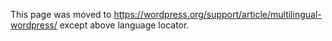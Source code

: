 {{Languages|
{{en|Multilingual_WordPress}}
{{fr|Site multilingue avec WordPress}}
{{ja|WordPress で多言語サイトを作成する}}
{{ko|Multilingual_WordPress}}
{{zh-tw|Multilingual_WordPress}}
{{zh-cn|多语言的 WordPress 站点}}
}}

This page was moved to https://wordpress.org/support/article/multilingual-wordpress/ except above language locator.
<!--
WordPress does not support a bilingual or multilingual blog out-of-the-box. There are however Plugins developed by the WordPress community which will allow you to create a multilingual blog easily. 

Creating a multilingual blog is basically installing WordPress in more than one language and letting the Plugin switch between them. This includes installing .mo languages files which most Plugins will require you to do manually. See [[Installing WordPress in Your Language]] for details. 
 
The free [https://wordpress.org/plugins/wpglobus/ WPGlobus],
[https://wordpress.org/plugins/polylang/ Polylang], [https://wordpress.org/plugins/translatepress-multilingual/ TranslatePress], [https://wordpress.org/plugins/qtranslate-x/ qTranslate-X], [https://github.com/qtranslate/qtranslate-xt qTranslate-XT], [https://wordpress.org/plugins/xili-language/ xili-language] or [http://wordpress.org/plugins/sublanguage/ Sublanguage] plugins are installable on standalone WordPress sites. For multisite WordPress (one website per language), you can try [https://wordpress.org/plugins/multisite-language-switcher/ Multisite Language Switcher] or [https://wordpress.org/plugins/multilingual-press/ Multilingual Press] or purchase [http://wpml.org WPML].

== Different types of multilingual plugins ==

There are a few basic types of multilingual Plugins:
# Manage multilingual posts in one post per language (e.g. [http://wpml.org/ WPML] - paid, [https://wordpress.org/plugins/xili-language/ xili-language],  [https://wordpress.org/plugins/polylang/ Polylang], [https://wordpress.org/plugins/bogo/ Bogo] or [http://wordpress.org/plugins/sublanguage/ Sublanguage]). Translations are then linked together, indicating that one page is the translation of another.
# Store all languages alternatives for each post in the same post (e.g. [https://wordpress.org/plugins/qtranslate-x/ qTranslate-X], [https://github.com/qtranslate/qtranslate-xt qTranslate-XT], [https://wordpress.org/plugins/wpglobus/ WPGlobus]).
# Manage translations on the generated page instead of using a post context (e.g. [https://wordpress.org/plugins/transposh-translation-filter-for-wordpress Transposh], [https://wordpress.org/plugins/global-translator/ Global Translator] and [https://wordpress.org/plugins/translatepress-multilingual/ TranslatePress]).
# Plugins like [https://wordpress.org/plugins/multisite-language-switcher/ Multisite Language Switcher] and [https://wordpress.org/plugins/multilingual-press/ Multilingual Press] link together separate WordPress network (multisite) installations for each language by pinging back and forth.


=== One language per post ===

Multilingual plugins that assign a single language per post will let the user select the post's language and add translations as new posts (same for pages, tag and categories).

Then, different versions of the same content are linked together to form translation groups. This grouping allows users to switch the display language.

<u>Pros:</u>
# The database contents for posts remain unmodified (easy install and uninstall).
# Everything gets translated by default. If a post includes custom fields, they're attached to that post, so they are already associated with the language.
# Some plugins use - for theme's displayed terms - the language files (.mo) delivered with localizable themes. In WordPress, localization is based in [http://codex.wordpress.org/Translating_WordPress#Localization_Technology GNU gettext] technology. So when a single post is in French, plugin switch all the terms of the theme in the same language (here french). The files can be completed with the specific terms of the site (categories titles, widget, links...). No need to re-translate all, just add specific terms and translations in target languages.
# Other plugins that analyze contents (like related posts) keep working correctly.

<u>Cons:</u>
# More complex architecture. The plugin needs to hook to many WordPress functions and filter them so that only contents matching the language is returned.
# Additional tables are required by some plugins - normally, to hold the translation grouping. Newer plugins likely use a custom taxonomy or post meta fields instead.
# May cause excessive database growth and slow performance as a result. A WooCommerce-based site having 100,000 products will have 500,000 records after translating to 5 languages. All product metas (could be tens of those per product, and also transients will be duplicated, too, so the database might become huge).

=== All languages in a single post ===

Multilingual plugins that hold all the language contents in the same post use language meta tags to distinguish between contents in different languages. When the post is displayed, it's first processed and only the active language content remains.

<u>Pros:</u>
# Side by side editing is easily implemented.
# Fewer things to break. There are no additional tables and much fewer things to modify in WordPress.
# The search will find the same post, regardless of which language you used for the keyword.
# Number of records in the database stays the same.

<u>Cons:</u>
# Uninstall can be complicated, as the database needs to be cleaned from multilingual contents.
# Post permalinks may not be translatable.

=== Manage translations on the generated page ===

Multilingual plugins that use the content pages generated by WordPress and perform translation on those pages. When any page is displayed on WordPress the plugin (either offline or online) attempts to create a translated version of the page using machine translation. Later on, that translation can be manually changed or modified.

<u>Pros:</u>
# Installation is simple and translation for any content on the page is provided.
# Editing the translation can be done with ease.

<u>Cons:</u>
# Automatic translation is not good enough and pages on the site might be badly translated.
# There's a strong coupling between content and translation, and changes in the original content might break the translation.

=== Plugins that direct you to external translation services ===

Those Multilingual plugins are normally used to create a widget that creates a shortcut for using online translation services (such as Google Translate). The content is auto-translated on demand by the third party engine.

<u>Pros:</u>
# Installation is simple and translation for any content on the page is provided.
# It is quite clear that the translation process is automated, so the user's expectations are lowered.

<u>Cons:</u>
# Automatic translation is not good enough and pages on the site might be badly translated.
# Without the ability to change the translation those plugins limit the ability of the content publisher to provide quality translated content.

=== Each language in its own WordPress installation ===

A separate site is created for each language you want to translate into (e.g. in a [http://codex.wordpress.org/Create_A_Network WordPress Multisite] installation). All the sites need to run the same theme and plugin. When a translation is saved source posts get pinged by translation posts and the system keeps a separate table with the translation relationships. 

<u>Pros:</u>
# Each language site is a regular WordPress install with regular posts (postmeta and external db is used for translation data) 
# If you turn off the plugin the content continues to work fine, albeit without knowledge of its sources/translations.

<u>Cons:</u>
# Separate sites create more management needs which might be undesirable.

== Language negotiation ==

Language negotiation means how to determine the language in which users see the site.

Regardless of the solution for storing multilingual contents, multilingual plugins also need to be able to choose which language to display in.

Normally, the URL indicates the display language. Different URL strategies for encoding language information are:
* Add the language name as a parameter: example.com/?lang=en or example.com/?lang=es
* Add virtual 'directories' as language names: example.com/en/ or example.com/es/
* Use different domains for different languages: www.example.com or es.example.com

== How to choose the right multilingual solution ==
Choosing the most suitable multilingual Plugin for your needs will take some time. See the [https://wordpress.org/plugins/search.php?q=multilingual WordPress Plugin Directory] for a list of multilingual Plugins.

There is not only one way but a way adapted to the content strategy, the data-model, the number of posts and pages, and the behaviour/experience expected by visitors. And for WordPress Network (multisite), a good knowledge of server administration is required.

In any case, installing a multilingual plugin is a big change for any site. It would be a good idea to first create a test site and verify that everything works correctly between all the required plugins and the theme and only then install.

Since many multilingual plugins change the database significantly, doing a [[Backing_Up_Your_Database|database backup]] is required before experimenting.

== Related ==
* [[WordPress in Your Language]]
* [[Multilingual Codex]]

[[Category:About WordPress]]
[[Category:Translating WordPress]]
-->